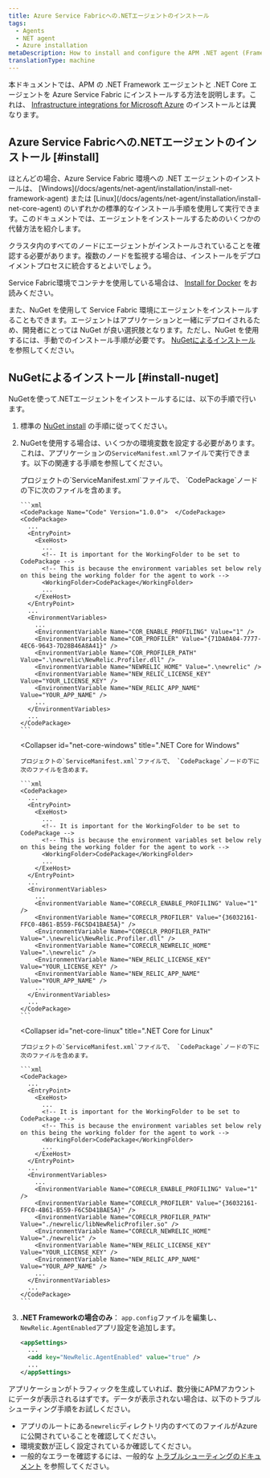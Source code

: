 ```yaml
---
title: Azure Service Fabricへの.NETエージェントのインストール
tags:
  - Agents
  - NET agent
  - Azure installation
metaDescription: How to install and configure the APM .NET agent (Framework and Core) for Azure Service Fabric.
translationType: machine
---
```


本ドキュメントでは、APM の .NET Framework エージェントと .NET Core エージェントを Azure Service Fabric にインストールする方法を説明します。これは、 [Infrastructure integrations for Microsoft Azure](/docs/integrations/microsoft-azure-integrations/getting-started/introduction-azure-monitoring-integrations) のインストールとは異なります。

## Azure Service Fabricへの.NETエージェントのインストール [#install]

<Callout variant="important">
  ほとんどの場合、Azure Service Fabric 環境への .NET エージェントのインストールは、 [Windows](/docs/agents/net-agent/installation/install-net-framework-agent) または [Linux](/docs/agents/net-agent/installation/install-net-core-agent) のいずれかの標準的なインストール手順を使用して実行できます。このドキュメントでは、エージェントをインストールするためのいくつかの代替方法を紹介します。

  クラスタ内のすべてのノードにエージェントがインストールされていることを確認する必要があります。複数のノードを監視する場合は、インストールをデプロイメントプロセスに統合するとよいでしょう。
</Callout>

Service Fabric環境でコンテナを使用している場合は、 [Install for Docker](/docs/agents/net-agent/installation/install-docker-container) をお読みください。

また、NuGet を使用して Service Fabric 環境にエージェントをインストールすることもできます。エージェントはアプリケーションと一緒にデプロイされるため、開発者にとっては NuGet が良い選択肢となります。ただし、NuGet を使用するには、手動でのインストール手順が必要です。 [NuGetによるインストール](#install-nuget) を参照してください。

## NuGetによるインストール [#install-nuget]

NuGetを使って.NETエージェントをインストールするには、以下の手順で行います。

1. 標準の [NuGet install](/docs/agents/net-agent/installation/install-net-agent-using-nuget) の手順に従ってください。

2. NuGetを使用する場合は、いくつかの環境変数を設定する必要があります。これは、アプリケーションの`ServiceManifest.xml`ファイルで実行できます。以下の関連する手順を参照してください。

   <CollapserGroup>
     <Collapser
       id="net-framework"
       title=".NET Framework"
     >
       プロジェクトの`ServiceManifest.xml`ファイルで、 `CodePackage`ノードの下に次のファイルを含めます。

       ```xml
       <CodePackage Name="Code" Version="1.0.0">  </CodePackage>
       <CodePackage>
         ...
         <EntryPoint>
           <ExeHost>
             ...
             <!-- It is important for the WorkingFolder to be set to CodePackage -->
             <!-- This is because the environment variables set below rely on this being the working folder for the agent to work -->
             <WorkingFolder>CodePackage</WorkingFolder>
             ...
           </ExeHost>
         </EntryPoint>
         ...
         <EnvironmentVariables>
           ...
           <EnvironmentVariable Name="COR_ENABLE_PROFILING" Value="1" />
           <EnvironmentVariable Name="COR_PROFILER" Value="{71DA0A04-7777-4EC6-9643-7D28B46A8A41}" />
           <EnvironmentVariable Name="COR_PROFILER_PATH" Value=".\newrelic\NewRelic.Profiler.dll" />
           <EnvironmentVariable Name="NEWRELIC_HOME" Value=".\newrelic" />
           <EnvironmentVariable Name="NEW_RELIC_LICENSE_KEY" Value="YOUR_LICENSE_KEY" />
           <EnvironmentVariable Name="NEW_RELIC_APP_NAME" Value="YOUR_APP_NAME" />
           ...
         </EnvironmentVariables>
         ...
       </CodePackage>
       ```
     </Collapser>

     <Collapser
       id="net-core-windows"
       title=".NET Core for Windows"
     >
       プロジェクトの`ServiceManifest.xml`ファイルで、 `CodePackage`ノードの下に次のファイルを含めます。

       ```xml
       <CodePackage>
         ...
         <EntryPoint>
           <ExeHost>
             ...
             <!-- It is important for the WorkingFolder to be set to CodePackage -->
             <!-- This is because the environment variables set below rely on this being the working folder for the agent to work -->
             <WorkingFolder>CodePackage</WorkingFolder>
             ...
           </ExeHost>
         </EntryPoint>
         ...
         <EnvironmentVariables>
           ...
           <EnvironmentVariable Name="CORECLR_ENABLE_PROFILING" Value="1" />
           <EnvironmentVariable Name="CORECLR_PROFILER" Value="{36032161-FFC0-4B61-B559-F6C5D41BAE5A}" />
           <EnvironmentVariable Name="CORECLR_PROFILER_PATH" Value=".\newrelic\NewRelic.Profiler.dll" />
           <EnvironmentVariable Name="CORECLR_NEWRELIC_HOME" Value=".\newrelic" />
           <EnvironmentVariable Name="NEW_RELIC_LICENSE_KEY" Value="YOUR_LICENSE_KEY" />
           <EnvironmentVariable Name="NEW_RELIC_APP_NAME" Value="YOUR_APP_NAME" />
           ...
         </EnvironmentVariables>
         ...
       </CodePackage>
       ```
     </Collapser>

     <Collapser
       id="net-core-linux"
       title=".NET Core for Linux"
     >
       プロジェクトの`ServiceManifest.xml`ファイルで、 `CodePackage`ノードの下に次のファイルを含めます。

       ```xml
       <CodePackage>
         ...
         <EntryPoint>
           <ExeHost>
             ...
             <!-- It is important for the WorkingFolder to be set to CodePackage -->
             <!-- This is because the environment variables set below rely on this being the working folder for the agent to work -->
             <WorkingFolder>CodePackage</WorkingFolder>
             ...
           </ExeHost>
         </EntryPoint>
         ...
         <EnvironmentVariables>
           ...
           <EnvironmentVariable Name="CORECLR_ENABLE_PROFILING" Value="1" />
           <EnvironmentVariable Name="CORECLR_PROFILER" Value="{36032161-FFC0-4B61-B559-F6C5D41BAE5A}" />
           <EnvironmentVariable Name="CORECLR_PROFILER_PATH" Value="./newrelic/libNewRelicProfiler.so" />
           <EnvironmentVariable Name="CORECLR_NEWRELIC_HOME" Value="./newrelic" />
           <EnvironmentVariable Name="NEW_RELIC_LICENSE_KEY" Value="YOUR_LICENSE_KEY" />
           <EnvironmentVariable Name="NEW_RELIC_APP_NAME" Value="YOUR_APP_NAME" />
           ...
         </EnvironmentVariables>
         ...
       </CodePackage>
       ```
     </Collapser>
   </CollapserGroup>

3. **.NET Frameworkの場合のみ**： `app.config`ファイルを編集し、 `NewRelic.AgentEnabled`アプリ設定を追加します。

   ```xml
   <appSettings>
     ...
     <add key="NewRelic.AgentEnabled" value="true" />
     ...
   </appSettings>
   ```

アプリケーションがトラフィックを生成していれば、数分後にAPMアカウントにデータが表示されるはずです。データが表示されない場合は、以下のトラブルシューティング手順をお試しください。

* アプリのルートにある`newrelic`ディレクトリ内のすべてのファイルがAzureに公開されていることを確認してください。
* 環境変数が正しく設定されているか確認してください。
* 一般的なエラーを確認するには、一般的な [トラブルシューティングのドキュメント](/docs/agents/net-agent/troubleshooting/no-data-appears-net) を参照してください。